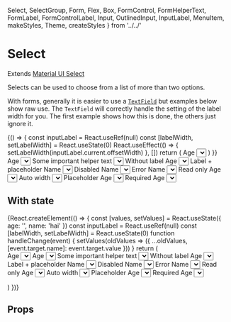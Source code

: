   Select,
  SelectGroup,
  Form,
  Flex,
  Box,
  FormControl,
  FormHelperText,
  FormLabel,
  FormControlLabel,
  Input,
  OutlinedInput,
  InputLabel,
  MenuItem,
  makeStyles,
  Theme,
  createStyles
} from '../../'

<Meta title="components|Select" component={Select} />

# Select

Extends [Material UI Select](https://material-ui.com/components/selects)

Selects can be used to choose from a list of more than two options.

With forms, generally it is easier to use a [`TextField`](/?path=/docs/components-text-field--default)
but examples below show raw use. The `TextField` will correctly handle the setting of the label width
for you. The first example shows how this is done, the others just ignore it.

<Preview>
  <Story name="default">
    {() => {
      const inputLabel = React.useRef(null)
      const [labelWidth, setLabelWidth] = React.useState(0)
      React.useEffect(() => {
        setLabelWidth(inputLabel.current.offsetWidth)
      }, [])
      return (
        <FormControl m={2} minWidth={300}>
          <InputLabel ref={inputLabel} htmlFor="age-simple">
            Age
          </InputLabel>
          <Select
            labelWidth={labelWidth}
            onChange={action('change')}
            inputProps={{ name: 'age', id: 'age-simple' }}
          >
            <MenuItem value={10}>Ten</MenuItem>
            <MenuItem value={20}>Twenty</MenuItem>
            <MenuItem value={30}>Thirty</MenuItem>
          </Select>
        </FormControl>
      )
    }}
  </Story>
  <Story name="with helper">
    <FormControl m={2} minWidth={300}>
      <InputLabel htmlFor="age-helper">Age</InputLabel>
      <Select
        onChange={action('change')}
        input={<OutlinedInput name="age" id="age-helper" />}
      >
        <MenuItem value="">
          <em>None</em>
        </MenuItem>
        <MenuItem value={10}>Ten</MenuItem>
        <MenuItem value={20}>Twenty</MenuItem>
        <MenuItem value={30}>Thirty</MenuItem>
      </Select>
      <FormHelperText>Some important helper text</FormHelperText>
    </FormControl>
  </Story>
  <Story name="without label">
    <FormControl m={2} minWidth={300}>
      <Select onChange={action('change')} displayEmpty name="age">
        <MenuItem value="">
          <em>None</em>
        </MenuItem>
        <MenuItem value={10}>Ten</MenuItem>
        <MenuItem value={20}>Twenty</MenuItem>
        <MenuItem value={30}>Thirty</MenuItem>
      </Select>
      <FormHelperText>Without label</FormHelperText>
    </FormControl>
  </Story>
  <Story name="label+placeholder">
    <FormControl m={2} minWidth={300}>
      <InputLabel shrink htmlFor="age-label-placeholder">
        Age
      </InputLabel>
      <Select
        onChange={action('change')}
        input={<OutlinedInput name="age" id="age-label-placeholder" />}
        displayEmpty
        name="age"
      >
        <MenuItem value="">
          <em>None</em>
        </MenuItem>
        <MenuItem value={10}>Ten</MenuItem>
        <MenuItem value={20}>Twenty</MenuItem>
        <MenuItem value={30}>Thirty</MenuItem>
      </Select>
      <FormHelperText>Label + placeholder</FormHelperText>
    </FormControl>
  </Story>
  <Story name="disabled">
    <FormControl disabled m={2} minWidth={300}>
      <InputLabel htmlFor="name-disabled">Name</InputLabel>
      <Select
        onChange={action('change')}
        input={<OutlinedInput name="name" id="name-disabled" />}
      >
        <MenuItem value="">
          <em>None</em>
        </MenuItem>
        <MenuItem value="hai">Hai</MenuItem>
        <MenuItem value="olivier">Olivier</MenuItem>
        <MenuItem value="kevin">Kevin</MenuItem>
      </Select>
      <FormHelperText>Disabled</FormHelperText>
    </FormControl>
  </Story>
  <Story name="error">
    <FormControl error m={2} minWidth={300}>
      <InputLabel htmlFor="name-error">Name</InputLabel>
      <Select
        onChange={action('change')}
        name="name"
        renderValue={value => `⚠️ - ${value}`}
        input={<OutlinedInput id="name-error" />}
      >
        <MenuItem value="">
          <em>None</em>
        </MenuItem>
        <MenuItem value="hai">Hai</MenuItem>
        <MenuItem value="olivier">Olivier</MenuItem>
        <MenuItem value="kevin">Kevin</MenuItem>
      </Select>
      <FormHelperText>Error</FormHelperText>
    </FormControl>
  </Story>
  <Story name="read-only">
    <FormControl m={2} minWidth={300}>
      <InputLabel htmlFor="name-readonly">Name</InputLabel>
      <Select
        onChange={action('change')}
        input={<OutlinedInput name="name" id="name-readonly" readOnly />}
      >
        <MenuItem value="">
          <em>None</em>
        </MenuItem>
        <MenuItem value="hai">Hai</MenuItem>
        <MenuItem value="olivier">Olivier</MenuItem>
        <MenuItem value="kevin">Kevin</MenuItem>
      </Select>
      <FormHelperText>Read only</FormHelperText>
    </FormControl>
  </Story>
  <Story name="auto width">
    <FormControl m={2} minWidth={300}>
      <InputLabel htmlFor="age-auto-width">Age</InputLabel>
      <Select
        onChange={action('change')}
        input={<OutlinedInput name="age" id="age-auto-width" />}
        autoWidth
      >
        <MenuItem value="">
          <em>None</em>
        </MenuItem>
        <MenuItem value={10}>Ten</MenuItem>
        <MenuItem value={20}>Twenty</MenuItem>
        <MenuItem value={30}>Thirty</MenuItem>
      </Select>
      <FormHelperText>Auto width</FormHelperText>
    </FormControl>
  </Story>
  <Story name="display empty">
    <FormControl m={2} minWidth={300}>
      <Select onChange={action('change')} name="age" displayEmpty>
        <MenuItem value="" disabled>
          Placeholder
        </MenuItem>
        <MenuItem value={10}>Ten</MenuItem>
        <MenuItem value={20}>Twenty</MenuItem>
        <MenuItem value={30}>Thirty</MenuItem>
      </Select>
      <FormHelperText>Placeholder</FormHelperText>
    </FormControl>
  </Story>
  <Story name="required">
    <FormControl required m={2} minWidth={300}>
      <InputLabel htmlFor="age-required">Age</InputLabel>
      <Select
        onChange={action('change')}
        name="age"
        inputProps={{
          id: 'age-required'
        }}
      >
        <MenuItem value="">
          <em>None</em>
        </MenuItem>
        <MenuItem value={10}>Ten</MenuItem>
        <MenuItem value={20}>Twenty</MenuItem>
        <MenuItem value={30}>Thirty</MenuItem>
      </Select>
      <FormHelperText>Required</FormHelperText>
    </FormControl>
  </Story>
  <Story name="standard">
    <FormControl variant="standard" m={2} minWidth={300}>
      <InputLabel htmlFor="age-simple">Age</InputLabel>
      <Select
        onChange={action('change')}
        input={<Input name="age" id="age-simple" />}
      >
        <MenuItem value="">
          <em>None</em>
        </MenuItem>
        <MenuItem value={10}>Ten</MenuItem>
        <MenuItem value={20}>Twenty</MenuItem>
        <MenuItem value={30}>Thirty</MenuItem>
      </Select>
    </FormControl>
  </Story>
</Preview>

## With state

<Preview>
  <Story name="with state">
    {React.createElement(() => {
      const [values, setValues] = React.useState({
        age: '',
        name: 'hai'
      })
      const inputLabel = React.useRef(null)
      const [labelWidth, setLabelWidth] = React.useState(0)
      function handleChange(event) {
        setValues(oldValues => ({
          ...oldValues,
          [event.target.name]: event.target.value
        }))
      }
      return (
        <Form autoComplete="off">
          <Flex flexDirection="column">
            <FormControl m={2} mt={3} minWidth={300}>
              <InputLabel ref={inputLabel} htmlFor="age-simple">
                Age
              </InputLabel>
              <Select
                labelWidth={labelWidth}
                value={values.age}
                onChange={handleChange}
                inputProps={{ name: 'age', id: 'age-simple' }}
              >
                <MenuItem value={10}>Ten</MenuItem>
                <MenuItem value={20}>Twenty</MenuItem>
                <MenuItem value={30}>Thirty</MenuItem>
              </Select>
            </FormControl>
            <FormControl m={2} mt={3} minWidth={300}>
              <InputLabel htmlFor="age-helper">Age</InputLabel>
              <Select
                value={values.age}
                onChange={handleChange}
                input={<OutlinedInput name="age" id="age-helper" />}
              >
                <MenuItem value="">
                  <em>None</em>
                </MenuItem>
                <MenuItem value={10}>Ten</MenuItem>
                <MenuItem value={20}>Twenty</MenuItem>
                <MenuItem value={30}>Thirty</MenuItem>
              </Select>
              <FormHelperText>Some important helper text</FormHelperText>
            </FormControl>
            <FormControl m={2} mt={4} minWidth={300}>
              <Select
                value={values.age}
                onChange={handleChange}
                displayEmpty
                name="age"
              >
                <MenuItem value="">
                  <em>None</em>
                </MenuItem>
                <MenuItem value={10}>Ten</MenuItem>
                <MenuItem value={20}>Twenty</MenuItem>
                <MenuItem value={30}>Thirty</MenuItem>
              </Select>
              <FormHelperText>Without label</FormHelperText>
            </FormControl>
            <FormControl m={2} mt={4} minWidth={300}>
              <InputLabel shrink htmlFor="age-label-placeholder">
                Age
              </InputLabel>
              <Select
                value={values.age}
                onChange={handleChange}
                input={<OutlinedInput name="age" id="age-label-placeholder" />}
                displayEmpty
                name="age"
              >
                <MenuItem value="">
                  <em>None</em>
                </MenuItem>
                <MenuItem value={10}>Ten</MenuItem>
                <MenuItem value={20}>Twenty</MenuItem>
                <MenuItem value={30}>Thirty</MenuItem>
              </Select>
              <FormHelperText>Label + placeholder</FormHelperText>
            </FormControl>
            <FormControl m={2} mt={4} minWidth={300} disabled>
              <InputLabel htmlFor="name-disabled">Name</InputLabel>
              <Select
                value={values.name}
                onChange={handleChange}
                input={<OutlinedInput name="name" id="name-disabled" />}
              >
                <MenuItem value="">
                  <em>None</em>
                </MenuItem>
                <MenuItem value="hai">Hai</MenuItem>
                <MenuItem value="olivier">Olivier</MenuItem>
                <MenuItem value="kevin">Kevin</MenuItem>
              </Select>
              <FormHelperText>Disabled</FormHelperText>
            </FormControl>
            <FormControl m={2} mt={4} minWidth={300} error>
              <InputLabel htmlFor="name-error">Name</InputLabel>
              <Select
                value={values.name}
                onChange={handleChange}
                name="name"
                renderValue={value => `⚠️ - ${value}`}
                input={<OutlinedInput id="name-error" />}
              >
                <MenuItem value="">
                  <em>None</em>
                </MenuItem>
                <MenuItem value="hai">Hai</MenuItem>
                <MenuItem value="olivier">Olivier</MenuItem>
                <MenuItem value="kevin">Kevin</MenuItem>
              </Select>
              <FormHelperText>Error</FormHelperText>
            </FormControl>
            <FormControl m={2} mt={4} minWidth={300}>
              <InputLabel htmlFor="name-readonly">Name</InputLabel>
              <Select
                value={values.name}
                onChange={handleChange}
                input={
                  <OutlinedInput name="name" id="name-readonly" readOnly />
                }
              >
                <MenuItem value="">
                  <em>None</em>
                </MenuItem>
                <MenuItem value="hai">Hai</MenuItem>
                <MenuItem value="olivier">Olivier</MenuItem>
                <MenuItem value="kevin">Kevin</MenuItem>
              </Select>
              <FormHelperText>Read only</FormHelperText>
            </FormControl>
            <FormControl m={2} mt={4} minWidth={300}>
              <InputLabel htmlFor="age-auto-width">Age</InputLabel>
              <Select
                value={values.age}
                onChange={handleChange}
                input={<OutlinedInput name="age" id="age-auto-width" />}
                autoWidth
              >
                <MenuItem value="">
                  <em>None</em>
                </MenuItem>
                <MenuItem value={10}>Ten</MenuItem>
                <MenuItem value={20}>Twenty</MenuItem>
                <MenuItem value={30}>Thirty</MenuItem>
              </Select>
              <FormHelperText>Auto width</FormHelperText>
            </FormControl>
            <FormControl m={2} mt={4} minWidth={300}>
              <Select
                value={values.age}
                onChange={handleChange}
                name="age"
                displayEmpty
              >
                <MenuItem value="" disabled>
                  Placeholder
                </MenuItem>
                <MenuItem value={10}>Ten</MenuItem>
                <MenuItem value={20}>Twenty</MenuItem>
                <MenuItem value={30}>Thirty</MenuItem>
              </Select>
              <FormHelperText>Placeholder</FormHelperText>
            </FormControl>
            <FormControl m={2} mt={4} minWidth={300} required>
              <InputLabel htmlFor="age-required">Age</InputLabel>
              <Select
                value={values.age}
                onChange={handleChange}
                name="age"
                inputProps={{
                  id: 'age-required'
                }}
              >
                <MenuItem value="">
                  <em>None</em>
                </MenuItem>
                <MenuItem value={10}>Ten</MenuItem>
                <MenuItem value={20}>Twenty</MenuItem>
                <MenuItem value={30}>Thirty</MenuItem>
              </Select>
              <FormHelperText>Required</FormHelperText>
            </FormControl>
            <FormControl m={2} mt={4} minWidth={300}>
              <InputLabel ref={inputLabel} htmlFor="outlined-age-simple">
                Age
              </InputLabel>
              <Select
                value={values.age}
                onChange={handleChange}
                input={<OutlinedInput name="age" id="outlined-age-simple" />}
              >
                <MenuItem value="">
                  <em>None</em>
                </MenuItem>
                <MenuItem value={10}>Ten</MenuItem>
                <MenuItem value={20}>Twenty</MenuItem>
                <MenuItem value={30}>Thirty</MenuItem>
              </Select>
            </FormControl>
          </Flex>
        </Form>
      )
    })}
  </Story>
</Preview>

## Props

<Props of={SelectDocs} />
